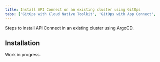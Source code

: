 ```yaml
---
title: Install API Connect on an existing cluster using GitOps
tabs: ['GitOps with Cloud Native Toolkit', 'GitOps with App Connect', 'GitOps with API Connect']
---
```



<PageDescription>

Steps to install API Connect in an existing cluster using ArgoCD.

</PageDescription>

## Installation
Work in progress. 
